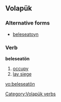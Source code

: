 ==Volapük==
===Alternative forms===
* [[beleseatoyn]]

===Verb===
'''beleseatön'''

# [[occupy]]
# [[lay siege]]

[[Category:Volapük verbs]]

[[vo:beleseatön]]